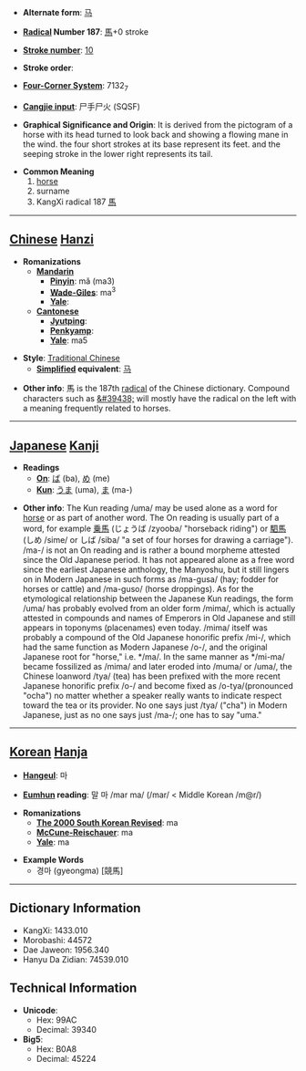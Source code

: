 * '''Alternate form''': [[马]]

* '''[[Wiktionary:Chinese radical index| Radical]] Number 187''': [[Wiktionary:Chinese radical index 馬|馬]]+0 stroke

* '''[[Wiktionary:Chinese total strokes index|Stroke number]]''': [[Wiktionary:Chinese total strokes index 10|10]]

* '''Stroke order''': 

* '''[[Wiktionary:Chinese four corner index|Four-Corner System]]''': 7132<sub>7</sub>

* '''[[Wiktionary:Chinese Cangjie index|Cangjie input]]''': 尸手尸火 (SQSF)

* '''Graphical Significance and Origin''': It is derived from the pictogram of a horse with its head turned to look back and showing a flowing mane in the wind. the four short strokes at its base represent its feet. and the seeping stroke in the lower right represents its tail.

* '''Common Meaning'''
*# [[horse]]
*# surname
*# KangXi radical 187 [[Wiktionary:Chinese radical index 馬|馬]]

----

== [[Chinese]] [[Hanzi]] ==

* '''Romanizations'''
** '''[[Mandarin]]'''
*** '''[[Pinyin]]''': mǎ (ma3)
*** '''[[Wade-Giles]]''': ma<sup>3</sup>
*** '''[[Yale]]''': 
** '''[[Cantonese]]'''
*** '''[[Jyutping]]''':
*** '''[[Penkyamp]]''': 
*** '''[[Yale]]''': ma5

* '''Style''': [[Traditional Chinese]] 
** '''[[Simplified Chinese|Simplified]] equivalent''': [[马]]

* '''Other info''': &#39340; is the 187th [[Wiktionary:Chinese radical index|radical]] of the Chinese dictionary.  Compound characters such as [[&#39438;]] will mostly have the radical on the left with a meaning frequently related to horses.

----

== [[Japanese]] [[Kanji]] ==

* '''Readings'''
** '''[[On]]''': [[ば]] (ba), [[め]] (me)
** '''[[Kun]]''': [[うま]] (uma), [[ま]] (ma-)

* '''Other info''':  The Kun reading /uma/ may be used alone as a word for [[horse]] or as part of another word.  The On reading is usually part of a word, for example [[乗馬]] (じょうば /zyooba/ "horseback riding") or [[駟馬]] (しめ /sime/ or しば /siba/ "a set of four horses for drawing a carriage"). /ma-/ is not an On reading and is rather a bound morpheme attested since the Old Japanese period. It has not appeared alone as a free word since the earliest Japanese anthology, the Manyoshu, but it still lingers on in Modern Japanese in such forms as /ma-gusa/ (hay; fodder for horses or cattle) and /ma-guso/ (horse droppings). As for the etymological relationship between the Japanese Kun readings, the form /uma/ has probably evolved from an older form /mima/, which is actually attested in compounds and names of Emperors in Old Japanese and still appears in toponyms (placenames) even today. /mima/ itself was probably a compound of the Old Japanese honorific prefix /mi-/, which had the same function as Modern Japanese /o-/, and the original Japanese root for "horse," i.e. */ma/. In the same manner as */mi-ma/ became fossilized as /mima/ and later eroded into /muma/ or /uma/, the Chinese loanword /tya/ (tea) has been prefixed with the more recent Japanese honorific prefix /o-/ and become fixed as /o-tya/(pronounced "ocha") no matter whether a speaker really wants to indicate respect toward the tea or its provider. No one says just /tya/ ("cha") in Modern Japanese, just as no one says just /ma-/; one has to say "uma."

----

== [[Korean]] [[Hanja]] ==

* '''[[Hangeul]]''': 마

* '''[[Eumhun]] reading''': 말 마 /mar ma/ (/mar/ < Middle Korean /m@r/)

* '''Romanizations'''
** '''[[The 2000 South Korean Revised Romanization|The 2000 South Korean Revised]]''': ma
** '''[[McCune-Reischauer]]''': ma
** '''[[Yale]]''': ma

* '''Example Words'''
** 경마 (gyeongma) [競馬]

----

== Dictionary Information ==

* KangXi: 1433.010
* Morobashi: 44572
* Dae Jaweon: 1956.340
* Hanyu Da Zidian: 74539.010

== Technical Information ==

* '''Unicode''':
** Hex: 99AC
** Decimal: 39340
* '''Big5''':
** Hex: B0A8
** Decimal: 45224
